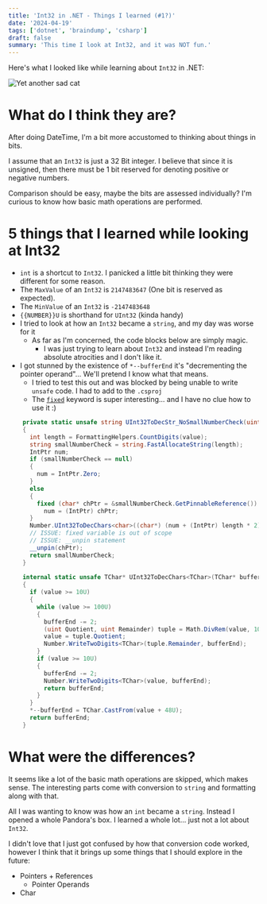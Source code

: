 ```yaml
---
title: 'Int32 in .NET - Things I learned (#1?)'
date: '2024-04-19'
tags: ['dotnet', 'braindump', 'csharp']
draft: false 
summary: 'This time I look at Int32, and it was NOT fun.'
---
```


Here's what I looked like while learning about `Int32` in .NET:

![Yet another sad cat](/static/images/sad-cat-zoomed.jpg)

# What do I think they are?

After doing DateTime, I'm a bit more accustomed to thinking about things in bits.

I assume that an `Int32` is just a 32 Bit integer. I believe that since it is unsigned, then there must be 1 bit reserved for denoting positive or negative numbers.

Comparison should be easy, maybe the bits are assessed individually? I'm curious to know how basic math operations are performed.

# 5 things that I learned while looking at Int32
- `int` is a shortcut to `Int32`. I panicked a little bit thinking they were different for some reason.
- The `MaxValue` of an `Int32` is `2147483647` (One bit is reserved as expected).
- The `MinValue` of an `Int32` is `-2147483648`
- `{{NUMBER}}U` is shorthand for `UInt32` (kinda handy)
- I tried to look at how an `Int32` became a `string`, and my day was worse for it
  - As far as I'm concerned, the code blocks below are simply magic.
    - I was just trying to learn about `Int32` and instead I'm reading absolute atrocities and I don't like it.
- I got stunned by the existence of `*--bufferEnd` it's "decrementing the pointer operand"... We'll pretend I know what that means.
  - I tried to test this out and was blocked by being unable to write `unsafe` code. I had to add <AllowUnsafeBlocks> to the `.csproj`
  - The [`fixed`](https://learn.microsoft.com/en-us/dotnet/csharp/language-reference/statements/fixed) keyword is super interesting... and I have no clue how to use it :)
  
```csharp
    private static unsafe string UInt32ToDecStr_NoSmallNumberCheck(uint value)
    {
      int length = FormattingHelpers.CountDigits(value);
      string smallNumberCheck = string.FastAllocateString(length);
      IntPtr num;
      if (smallNumberCheck == null)
      {
        num = IntPtr.Zero;
      }
      else
      {
        fixed (char* chPtr = &smallNumberCheck.GetPinnableReference())
          num = (IntPtr) chPtr;
      }
      Number.UInt32ToDecChars<char>((char*) (num + (IntPtr) length * 2), value);
      // ISSUE: fixed variable is out of scope
      // ISSUE: __unpin statement
      __unpin(chPtr);
      return smallNumberCheck;
    }
    
    internal static unsafe TChar* UInt32ToDecChars<TChar>(TChar* bufferEnd, uint value) where TChar : unmanaged, IUtfChar<TChar>
    {
      if (value >= 10U)
      {
        while (value >= 100U)
        {
          bufferEnd -= 2;
          (uint Quotient, uint Remainder) tuple = Math.DivRem(value, 100U);
          value = tuple.Quotient;
          Number.WriteTwoDigits<TChar>(tuple.Remainder, bufferEnd);
        }
        if (value >= 10U)
        {
          bufferEnd -= 2;
          Number.WriteTwoDigits<TChar>(value, bufferEnd);
          return bufferEnd;
        }
      }
      *--bufferEnd = TChar.CastFrom(value + 48U);
      return bufferEnd;
    }
```


# What were the differences?

It seems like a lot of the basic math operations are skipped, which makes sense. The interesting parts come with conversion to `string` and formatting along with that.

All I was wanting to know was how an `int` became a `string`. Instead I opened a whole Pandora's box. I learned a whole lot... just not a lot about `Int32`.

I didn't love that I just got confused by how that conversion code worked, however I think that it brings up some things that I should explore in the future:

- Pointers + References
  - Pointer Operands
- Char
